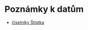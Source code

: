 
# Poznámky k datům

- [číselníky Štístka](http://stistko.uiv.cz/katalog/ciselnik.asp?vse=Zobrazit+v%9Aechny)

